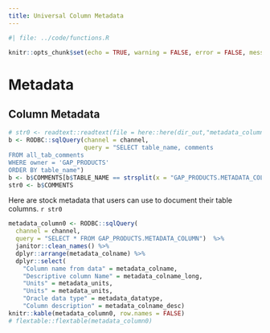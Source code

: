 ```yaml
---
title: Universal Column Metadata
---
```

  
```r
#| file: ../code/functions.R

knitr::opts_chunk$set(echo = TRUE, warning = FALSE, error = FALSE, message = FALSE)
```

# Metadata
  
## Column Metadata
  
```r
# str0 <- readtext::readtext(file = here::here(dir_out,"metadata_column_comment.txt"))$text
b <- RODBC::sqlQuery(channel = channel, 
                     query = "SELECT table_name, comments 
FROM all_tab_comments 
WHERE owner = 'GAP_PRODUCTS' 
ORDER BY table_name")
b <- b$COMMENTS[b$TABLE_NAME == strsplit(x = "GAP_PRODUCTS.METADATA_COLUMN", split = ".", fixed = TRUE)[[1]][2]]
str0 <- b$COMMENTS
```

Here are stock metadata that users can use to document their table columns. `r str0`

```r

metadata_column0 <- RODBC::sqlQuery(
  channel = channel, 
  query = "SELECT * FROM GAP_PRODUCTS.METADATA_COLUMN")  %>%
  janitor::clean_names() %>% 
  dplyr::arrange(metadata_colname) %>%
  dplyr::select(
    "Column name from data" = metadata_colname,
    "Descriptive column Name" = metadata_colname_long,
    "Units" = metadata_units,
    "Units" = metadata_units,
    "Oracle data type" = metadata_datatype,
    "Column description" = metadata_colname_desc)
knitr::kable(metadata_column0, row.names = FALSE)
# flextable::flextable(metadata_column0)
```

